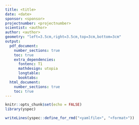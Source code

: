 ```yaml
---
title: <title>
date: <date>
sponsor: <sponsor>
projectnumber: <projectnumber>
scientist: <author>
author: <author>
geometry: "left=3.5cm,right=3.5cm,top=3cm,bottom=3cm"
output:
  pdf_document:
    number_sections: true
    toc: true
    extra_dependencies:
      fontenc: T1
      mathdesign: utopia
      longtable:
      booktabs:
  html_document:
    number_sections: true
    toc: true
---
```


```r
knitr::opts_chunk$set(echo = FALSE)
library(yspec)
```


```r
writeLines(yspec::define_for_rmd("<yamlfile>", "<format>"))
```

